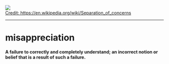 <!-- note
😍
-->

<!-- classes: fullscreen -->


<Img src="../../images/edsger.png">
</Img>

<footer class="footer-credit">
  <div class="content-left">
    <a href="https://en.wikipedia.org/wiki/Separation_of_concerns">
      Credit: https://en.wikipedia.org/wiki/Separation_of_concerns
    </a>
  </div>
</footer>

---
# misappreciation

#### A failure to correctly and completely understand; an incorrect notion or belief that is a result of such a failure.
